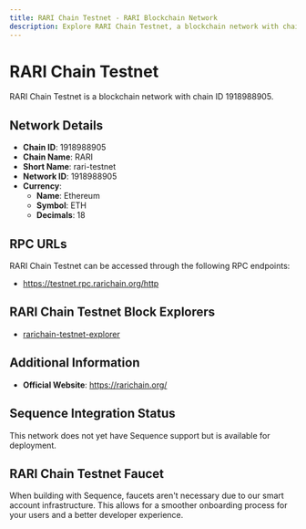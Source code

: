 ```yaml
--- 
title: RARI Chain Testnet - RARI Blockchain Network
description: Explore RARI Chain Testnet, a blockchain network with chain ID 1918988905. Learn about its native currency, Ethereum, and how to interact with the network.
---
```


# RARI Chain Testnet

RARI Chain Testnet is a blockchain network with chain ID 1918988905.

## Network Details

- **Chain ID**: 1918988905
- **Chain Name**: RARI
- **Short Name**: rari-testnet
- **Network ID**: 1918988905
- **Currency**: 
  - **Name**: Ethereum
  - **Symbol**: ETH
  - **Decimals**: 18

## RPC URLs

RARI Chain Testnet can be accessed through the following RPC endpoints:

- https://testnet.rpc.rarichain.org/http

## RARI Chain Testnet Block Explorers

- [rarichain-testnet-explorer](https://explorer.rarichain.org)

## Additional Information

- **Official Website**: https://rarichain.org/

## Sequence Integration Status

This network does not yet have Sequence support but is available for deployment.

## RARI Chain Testnet Faucet

When building with Sequence, faucets aren't necessary due to our smart account infrastructure. This allows for a smoother onboarding process for your users and a better developer experience.
